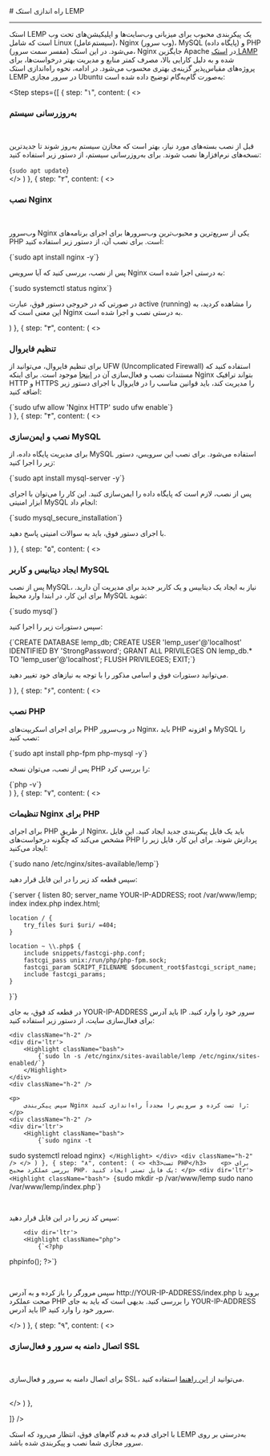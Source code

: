 

<Layout>
<Head>
<title>مستندات راه اندازی استک LEMP - لیارا</title>
<meta property="og:title" content="مستندات خدمات رایانش ابری لیارا" />
<meta property="og:description" content="مستندات مربوط به نحوه راه اندازی استک LEMP در سرور مجازی ابری در لیارا"  />
<meta property="og:image" content="https://media.liara.ir/logos/liara-poster.jpg" />
</Head>
# راه اندازی استک LEMP
<hr className="mb-2" />

استک LEMP یک پیکربندی محبوب برای میزبانی وب‌سایت‌ها و اپلیکیشن‌های تحت وب است که شامل Linux (سیستم‌عامل)، Nginx (وب سرور)، MySQL (پایگاه داده) و PHP (مفسر سمت سرور) می‌شود. در این استک، Nginx جایگزین Apache در <a href="/iaas/ubuntu/how-tos/setup-stack/lamp" className="text-[#2196f3]">استک LAMP</a> شده و به دلیل کارایی بالا، مصرف کمتر منابع و مدیریت بهتر درخواست‌ها، برای پروژه‌های مقیاس‌پذیر گزینه‌ی بهتری محسوب می‌شود.
در ادامه، نحوه راه‌اندازی استک LEMP در سرور مجازی Ubuntu به‌صورت گام‌به‌گام توضیح داده شده است:

<Step  steps={[
{
  step: "۱",
  content: (
  <>
    <h3>به‌روزرسانی سیستم</h3>   
    <p>
    قبل از نصب بسته‌های مورد نیاز، بهتر است که مخازن سیستم به‌روز شوند تا جدیدترین نسخه‌های نرم‌افزارها نصب شوند. برای به‌روزرسانی سیستم، از دستور زیر استفاده کنید:
    </p>
    <div className="h-2" />
    <div dir='ltr'>
        <Highlight className="bash">
            {`sudo apt update`}
        </Highlight>
    </div>
    <div className="h-2" />
  </>
  )
},
{
  step: "۲",
  content: (
  <>
    <h3>نصب Nginx</h3>   
    <p>
        وب‌سرور Nginx یکی از سریع‌ترین و محبوب‌ترین وب‌سرورها برای اجرای برنامه‌های PHP است. برای نصب آن، از دستور زیر استفاده کنید:
    </p>
    <div className="h-2" />
<div dir='ltr'>
    <Highlight className="bash">
        {`sudo apt install nginx -y`}
    </Highlight>
</div>
<div className="h-2" />
<p>
پس از نصب، بررسی کنید که آیا سرویس Nginx به درستی اجرا شده است:
</p>
    <div className="h-2" />
<div dir='ltr'>
    <Highlight className="bash">
        {`sudo systemctl status nginx`}
    </Highlight>
</div>
<div className="h-2" />
<p>
    در صورتی که در خروجی دستور فوق، عبارت <Important>active (running)</Important> را مشاهده کردید، به این معنی است که Nginx به درستی نصب و اجرا شده است.
</p>  
  </>
  )
},
{
  step: "۳",
  content: (
  <>
    <h3>تنظیم فایروال</h3>   
    <p>
        برای تنظیم فایروال، می‌توانید از UFW (Uncomplicated Firewall) استفاده کنید که مستندات نصب و فعال‌سازی آن در <a href="/iaas/ubuntu/how-tos/set-firewall/" className="text-[#2196f3]">اینجا</a> موجود است. 
        برای اینکه Nginx بتواند ترافیک HTTP و HTTPS را مدیریت کند، باید قوانین مناسب را در فایروال با اجرای دستور زیر اضافه کنید:
    </p>
    <div dir='ltr'>
        <Highlight className="bash">
            {`sudo ufw allow 'Nginx HTTP'
sudo ufw enable`}
        </Highlight>
    </div>
    <div className="h-2" />  
  </>
  )
},
{
  step: "۴",
  content: (
  <>
    <h3>نصب و ایمن‌سازی MySQL</h3>   
    <p>
    برای مدیریت پایگاه داده، از MySQL استفاده می‌شود. برای نصب این سرویس، دستور زیر را اجرا کنید:
    </p>
    <div dir='ltr'>
        <Highlight className="bash">
            {`sudo apt install mysql-server -y`}
        </Highlight>
    </div>
    <div className="h-2" />  
    <p>
        پس از نصب، لازم است که پایگاه داده را ایمن‌سازی کنید. این کار را می‌توان با اجرای ابزار امنیتی MySQL انجام داد:
    </p>
    <div dir='ltr'>
        <Highlight className="bash">
            {`sudo mysql_secure_installation`}
        </Highlight>
    </div>
    <div className="h-2" /> 
    <p>
        با اجرای دستور فوق، باید به سوالات امنیتی پاسخ دهید. 
    </p>
    </>
  )
},
{
  step: "۵",
  content: (
  <>
    <h3>ایجاد دیتابیس و کاربر MySQL</h3>   
    <p>
    پس از نصب MySQL، نیاز به ایجاد یک دیتابیس و یک کاربر جدید برای مدیریت آن دارید. برای این کار، در ابتدا وارد محیط MySQL شوید:
    </p>
    <div dir='ltr'>
        <Highlight className="bash">
            {`sudo mysql`}
        </Highlight>
    </div>
    <div className="h-2" />  
    <p>
        سپس دستورات زیر را اجرا کنید:
    </p>
    <div dir='ltr'>
        <Highlight className="bash">
            {`CREATE DATABASE lemp_db;
CREATE USER 'lemp_user'@'localhost' IDENTIFIED BY 'StrongPassword';
GRANT ALL PRIVILEGES ON lemp_db.* TO 'lemp_user'@'localhost';
FLUSH PRIVILEGES;
EXIT;`}
        </Highlight>
    </div>
    <div className="h-2" />  
    <p>
        می‌توانید دستورات فوق و اسامی مذکور را با توجه به نیازهای خود تغییر دهید.
    </p>
  </>
  )
},
{
  step: "۶",
  content: (
  <>
    <h3>نصب PHP</h3>   
    <p>
    برای اجرای اسکریپت‌های PHP در وب‌سرور Nginx، باید PHP و افزونه MySQL را نصب کنید:
    </p>
    <div dir='ltr'>
        <Highlight className="bash">
            {`sudo apt install php-fpm php-mysql -y`}
        </Highlight>
    </div>
    <div className="h-2" />  
    <p>
        پس از نصب، می‌توان نسخه PHP را بررسی کرد:
    </p>
        <div dir='ltr'>
        <Highlight className="bash">
            {`php -v`}
        </Highlight>
    </div>
    <div className="h-2" />  
  </>
  )
},
{
  step: "۷",
  content: (
  <>
    <h3>تنظیمات Nginx برای PHP</h3>   
    <p>
    برای اجرای PHP از طریق Nginx، باید یک فایل پیکربندی جدید ایجاد کنید. این فایل مشخص می‌کند که چگونه درخواست‌های PHP پردازش شوند. برای این کار، فایل زیر را ایجاد می‌کنید:
    </p>
    <div dir='ltr'>
        <Highlight className="bash">
            {`sudo nano /etc/nginx/sites-available/lemp`}
        </Highlight>
    </div>
    <div className="h-2" />
    <p>
        سپس قطعه کد زیر را در این فایل قرار دهید:
    </p> 
        <div className="h-2" /> 
        <div dir='ltr'>
        <Highlight className="bash">
            {`server {
    listen 80;
    server_name YOUR-IP-ADDRESS;
    root /var/www/lemp;
    index index.php index.html;

    location / {
        try_files $uri $uri/ =404;
    }

    location ~ \\.php$ {
        include snippets/fastcgi-php.conf;
        fastcgi_pass unix:/run/php/php-fpm.sock;
        fastcgi_param SCRIPT_FILENAME $document_root$fastcgi_script_name;
        include fastcgi_params;
    }
}`}
        </Highlight>
    </div>
    <div className="h-2" /> 
    <p>
        در قطعه کد فوق، به جای <Important>YOUR-IP-ADDRESS</Important> باید آدرس IP سرور خود را وارد کنید.
        برای فعال‌سازی سایت، از دستور زیر استفاده کنید:
    </p>

    <div className="h-2" />
    <div dir='ltr'>
        <Highlight className="bash">
            {`sudo ln -s /etc/nginx/sites-available/lemp /etc/nginx/sites-enabled/`}
        </Highlight>
    </div>
    <div className="h-2" />
    
    <p>
        سپس پیکربندی Nginx را تست کرده و سرویس را مجدداً راه‌اندازی کنید:
    </p>
    <div className="h-2" />
    <div dir='ltr'>
        <Highlight className="bash">
            {`sudo nginx -t
sudo systemctl reload nginx`}
        </Highlight>
    </div>
    <div className="h-2" />
  </>
  )
},
{
  step: "۸",
  content: (
  <>
    <h3>تست PHP</h3>   
    <p>
        برای بررسی عملکرد صحیح PHP، یک فایل تستی ایجاد کنید:
    </p>
    <div dir='ltr'>
        <Highlight className="bash">
            {`sudo mkdir -p /var/www/lemp
sudo nano /var/www/lemp/index.php`}
        </Highlight>
    </div>
    <div className="h-2" />  
    <p>
        سپس کد زیر را در این فایل قرار دهید:
    </p>
    <div className="h-2" />  

        <div dir='ltr'>
        <Highlight className="php">
            {`<?php
phpinfo();
?>`}
        </Highlight>
    </div>
    <div className="h-2" />  
    <p>
        سپس مرورگر را باز کرده و به آدرس <Important>http://YOUR-IP-ADDRESS/index.php</Important> بروید تا صحت عملکرد PHP را بررسی کنید.
        بدیهی است که باید به جای <Important>YOUR-IP-ADDRESS</Important> باید آدرس IP سرور خود را وارد کنید.
    </p>
  </>
  )
},
{
  step: "۹",
  content: (
  <>
    <h3>اتصال دامنه به سرور و فعال‌سازی SSL</h3>   
    <p>
        برای اتصال دامنه به سرور و فعال‌سازی SSL، می‌توانید از <a href="/iaas/ubuntu/how-tos/connect-domain/" className="text-[#2196f3]">این راهنما</a> استفاده کنید.
    </p>
    <div className="h-2" />  
  </>
  )
},

]}
/>

<div className="h-4" />  

با اجرای قدم به قدم گام‌های فوق، انتظار می‌رود که استک LEMP به‌درستی بر روی سرور مجازی شما نصب و پیکربندی شده باشد.

</Layout>
